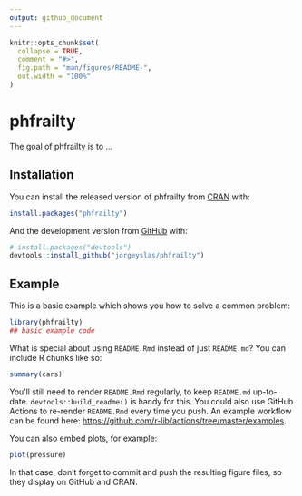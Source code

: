 ```yaml
---
output: github_document
---
```


<!-- README.md is generated from README.Rmd. Please edit that file -->

```r
knitr::opts_chunk$set(
  collapse = TRUE,
  comment = "#>",
  fig.path = "man/figures/README-",
  out.width = "100%"
)
```

# phfrailty

<!-- badges: start -->
<!-- badges: end -->

The goal of phfrailty is to ...

## Installation

You can install the released version of phfrailty from [CRAN](https://CRAN.R-project.org) with:

``` r
install.packages("phfrailty")
```

And the development version from [GitHub](https://github.com/) with:

``` r
# install.packages("devtools")
devtools::install_github("jorgeyslas/phfrailty")
```
## Example

This is a basic example which shows you how to solve a common problem:

```r
library(phfrailty)
## basic example code
```

What is special about using `README.Rmd` instead of just `README.md`? You can include R chunks like so:

```r
summary(cars)
```

You'll still need to render `README.Rmd` regularly, to keep `README.md` up-to-date. `devtools::build_readme()` is handy for this. You could also use GitHub Actions to re-render `README.Rmd` every time you push. An example workflow can be found here: <https://github.com/r-lib/actions/tree/master/examples>.

You can also embed plots, for example:

```r
plot(pressure)
```

In that case, don't forget to commit and push the resulting figure files, so they display on GitHub and CRAN.
